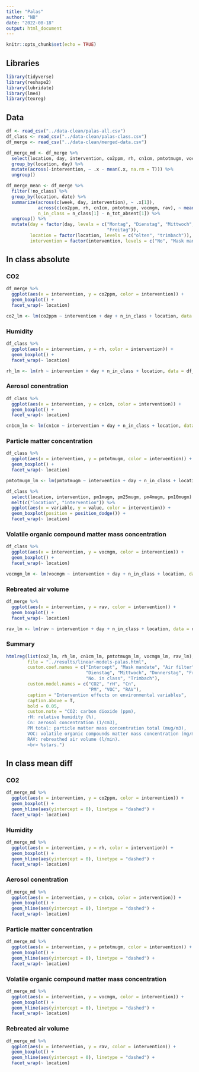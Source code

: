 ```yaml
---
title: "Palas"
author: "NB"
date: "2022-08-18"
output: html_document
---
```


```r
knitr::opts_chunk$set(echo = TRUE)
```

## Libraries

```r
library(tidyverse)
library(reshape2)
library(lubridate)
library(lme4)
library(texreg)
```

## Data

```r
df <- read_csv("../data-clean/palas-all.csv")
df_class <- read_csv("../data-clean/palas-class.csv")
df_merge <- read_csv("../data-clean/merged-data.csv")
```

```r
df_merge_md <- df_merge %>%
  select(location, day, intervention, co2ppm, rh, cn1cm, pmtotmugm, vocmgm, rav) %>%
  group_by(location, day) %>%
  mutate(across(-intervention, ~ .x - mean(.x, na.rm = T))) %>%
  ungroup()
```

```r
df_merge_mean <- df_merge %>%
  filter(!no_class) %>%
  group_by(location, date) %>%
  summarize(across(c(week, day, intervention), ~ .x[1]),
            across(c(co2ppm, rh, cn1cm, pmtotmugm, vocmgm, rav), ~ mean(.x, na.rm = T)),
            n_in_class = n_class[1] - n_tot_absent[1]) %>%
  ungroup() %>%
  mutate(day = factor(day, levels = c("Montag", "Dienstag", "Mittwoch", "Donnerstag",
                                      "Freitag")),
         location = factor(location, levels = c("olten", "trimbach")),
         intervention = factor(intervention, levels = c("No", "Mask mandate", "Air filter")))
```


## In class absolute

### CO2

```r
df_merge %>%
  ggplot(aes(x = intervention, y = co2ppm, color = intervention)) +
  geom_boxplot() +
  facet_wrap(~ location)
```


```r
co2_lm <- lm(co2ppm ~ intervention + day + n_in_class + location, data = df_merge_mean)
```

### Humidity 

```r
df_class %>%
  ggplot(aes(x = intervention, y = rh, color = intervention)) +
  geom_boxplot() +
  facet_wrap(~ location)
```

```r
rh_lm <- lm(rh ~ intervention + day + n_in_class + location, data = df_merge_mean)
```


### Aerosol conentration

```r
df_class %>%
  ggplot(aes(x = intervention, y = cn1cm, color = intervention)) +
  geom_boxplot() +
  facet_wrap(~ location)
```


```r
cn1cm_lm <- lm(cn1cm ~ intervention + day + n_in_class + location, data = df_merge_mean)
```


### Particle matter concentration

```r
df_class %>%
  ggplot(aes(x = intervention, y = pmtotmugm, color = intervention)) +
  geom_boxplot() +
  facet_wrap(~ location)
```

```r
pmtotmugm_lm <- lm(pmtotmugm ~ intervention + day + n_in_class + location, data = df_merge_mean)
```

```r
df_class %>%
  select(location, intervention, pm1mugm, pm25mugm, pm4mugm, pm10mugm) %>%
  melt(c("location", "intervention")) %>%
  ggplot(aes(x = variable, y = value, color = intervention)) +
  geom_boxplot(position = position_dodge()) +
  facet_wrap(~ location)
```


### Volatile organic compound matter mass concentration

```r
df_class %>%
  ggplot(aes(x = intervention, y = vocmgm, color = intervention)) +
  geom_boxplot() +
  facet_wrap(~ location)
```

```r
vocmgm_lm <- lm(vocmgm ~ intervention + day + n_in_class + location, data = df_merge_mean)
```


### Rebreated air volume

```r
df_merge %>%
  ggplot(aes(x = intervention, y = rav, color = intervention)) +
  geom_boxplot() +
  facet_wrap(~ location)
```

```r
rav_lm <- lm(rav ~ intervention + day + n_in_class + location, data = df_merge_mean)
```


### Summary

```r
htmlreg(list(co2_lm, rh_lm, cn1cm_lm, pmtotmugm_lm, vocmgm_lm, rav_lm),
        file = "../results/linear-models-palas.html",
        custom.coef.names = c("Intercept", "Mask mandate", "Air filter",
                              "Dienstag", "Mittwoch", "Donnerstag", "Freitag",
                              "No. in class", "Trimbach"),
        custom.model.names = c("CO2", "rH", "Cn",
                               "PM", "VOC", "RAV"),
        caption = "Intervention effects on environmental variables",
        caption.above = T,
        bold = 0.05,
        custom.note = "CO2: carbon dioxide (ppm), 
        rH: relative humidity (%), 
        Cn: aerosol concentration (1/cm3), 
        PM total: particle matter mass concentration total (mug/m3), 
        VOC: volatile organic compounds matter mass concentration (mg/m3), 
        RAV: rebreathed air volume (l/min). 
        <br> %stars.")
```


## In class mean diff

### CO2

```r
df_merge_md %>%
  ggplot(aes(x = intervention, y = co2ppm, color = intervention)) +
  geom_boxplot() +
  geom_hline(aes(yintercept = 0), linetype = "dashed") +
  facet_wrap(~ location)
```

### Humidity 

```r
df_merge_md %>%
  ggplot(aes(x = intervention, y = rh, color = intervention)) +
  geom_boxplot() +
  geom_hline(aes(yintercept = 0), linetype = "dashed") +
  facet_wrap(~ location)
```


### Aerosol conentration

```r
df_merge_md %>%
  ggplot(aes(x = intervention, y = cn1cm, color = intervention)) +
  geom_boxplot() +
  geom_hline(aes(yintercept = 0), linetype = "dashed") +
  facet_wrap(~ location)
```


### Particle matter concentration

```r
df_merge_md %>%
  ggplot(aes(x = intervention, y = pmtotmugm, color = intervention)) +
  geom_boxplot() +
  geom_hline(aes(yintercept = 0), linetype = "dashed") +
  facet_wrap(~ location)
```


### Volatile organic compound matter mass concentration

```r
df_merge_md %>%
  ggplot(aes(x = intervention, y = vocmgm, color = intervention)) +
  geom_boxplot() +
  geom_hline(aes(yintercept = 0), linetype = "dashed") +
  facet_wrap(~ location)
```


### Rebreated air volume

```r
df_merge_md %>%
  ggplot(aes(x = intervention, y = rav, color = intervention)) +
  geom_boxplot() +
  geom_hline(aes(yintercept = 0), linetype = "dashed") +
  facet_wrap(~ location)
```
